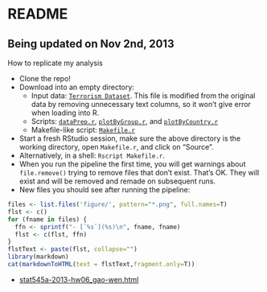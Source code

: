 README
========================================================
## Being updated on Nov 2nd, 2013

How to replicate my analysis

  * Clone the repo!
  * Download into an empty directory:
    - Input data: [`Terrorism Dataset`](data/clean_globalterrorismdb_1012dist.tsv). This file is modified from the original data by removing unnecessary text columns, so it won't give error when loading into R.
    - Scripts: [`dataPrep.r`](dataPrep.r), [`plotByGroup.r`](plotByGroup.r), and [`plotByCountry.r`](plotByCountry.r)
    - Makefile-like script: [`Makefile.r`](Makefile.r)
  * Start a fresh RStudio session, make sure the above directory is the working directory, open `Makefile.r`, and click on "Source".
  * Alternatively, in a shell: `Rscript Makefile.r`.
  * When you run the pipeline the first time, you will get warnings about `file.remove()` trying to remove files that don't exist. That's OK. They will exist and will be removed and remade on subsequent runs.
  * New files you should see after running the pipeline:  
```r
files <- list.files('figure/', pattern="*.png", full.names=T)
flst <- c()
for (fname in files) {
  ffn <- sprintf("- [`%s`](%s)\n", fname, fname)
  flst <- c(flst, ffn)
}
flstText <- paste(flst, collapse="")
library(markdown)
cat(markdownToHTML(text = flstText,fragment.only=T))

```
- [stat545a-2013-hw06_gao-wen.html](stat545a-2013-hw06_gao-wen.html)
  